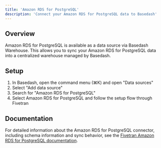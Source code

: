 ```yaml
---
title: 'Amazon RDS for PostgreSQL'
description: 'Connect your Amazon RDS for PostgreSQL data to Basedash'
---
```


## Overview

Amazon RDS for PostgreSQL is available as a data source via Basedash Warehouse. This allows you to sync your Amazon RDS for PostgreSQL data into a centralized warehouse managed by Basedash.

## Setup

1. In Basedash, open the command menu (⌘K) and open "Data sources"
2. Select "Add data source"
3. Search for "Amazon RDS for PostgreSQL"
4. Select Amazon RDS for PostgreSQL and follow the setup flow through Fivetran

## Documentation

For detailed information about the Amazon RDS for PostgreSQL connector, including schema information and sync behavior, see the [Fivetran Amazon RDS for PostgreSQL documentation](https://fivetran.com/docs/connectors/databases/postgresql).
